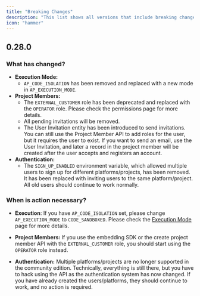 ```yaml
---
title: "Breaking Changes"
description: "This list shows all versions that include breaking changes and how to upgrade."
icon: "hammer"
---
```


## 0.28.0

### What has changed?

- **Execution Mode:**
    - `AP_CODE_ISOLATION` has been removed and replaced with a new mode in `AP_EXECUTION_MODE`.
- **Project Members:**
    - The `EXTERNAL_CUSTOMER` role has been deprecated and replaced with the `OPERATOR` role. Please check the permissions page for more details.
    - All pending invitations will be removed.
    - The User Invitation entity has been introduced to send invitations. You can still use the Project Member API to add roles for the user, but it requires the user to exist. If you want to send an email, use the User Invitation, and later a record in the project member will be created after the user accepts and registers an account.
- **Authentication:**
    - The `SIGN_UP_ENABLED` environment variable, which allowed multiple users to sign up for different platforms/projects, has been removed. It has been replaced with inviting users to the same platform/project. All old users should continue to work normally.

### When is action necessary?

- **Execution**:
If you have `AP_CODE_ISOLATION` set, please change `AP_EXECUTION_MODE` to `CODE_SANDBOXED`. Please check the [Execution Mode](../install/security) page for more details.

- **Project Members:**
If you use the embedding SDK or the create project member API with the `EXTERNAL_CUSTOMER` role, you should start using the `OPERATOR` role instead.

- **Authentication:**
Multiple platforms/projects are no longer supported in the community edition. Technically, everything is still there, but you have to hack using the API as the authentication system has now changed. If you have already created the users/platforms, they should continue to work, and no action is required.
